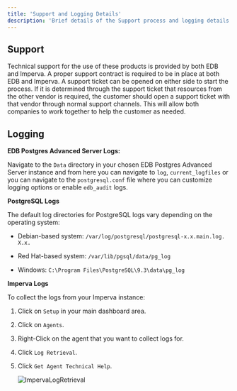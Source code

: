 ```yaml
---
title: 'Support and Logging Details'
description: 'Brief details of the Support process and logging details for Imperva Data Security Fabric'
---
```


## Support

Technical support for the use of these products is provided by both EDB and Imperva.  A proper support contract is required to be in place at both EDB and Imperva.  A support ticket can be opened on either side to start the process.  If it is determined through the support ticket that resources from the other vendor is required, the customer should open a support ticket with that vendor through normal support channels.  This will allow both companies to work together to help the customer as needed.

## Logging

**EDB Postgres Advanced Server Logs:**

Navigate to the `Data` directory in your chosen EDB Postgres Advanced Server instance and from here you can navigate to `log`, `current_logfiles` or you can navigate to the `postgresql.conf` file where you can customize logging options or enable `edb_audit` logs.

**PostgreSQL Logs**

The default log directories for PostgreSQL logs vary depending on the operating system:

- Debian-based system: `/var/log/postgresql/postgresql-x.x.main.log. X.x.`

- Red Hat-based system: `/var/lib/pgsql/data/pg_log`

- Windows: `C:\Program Files\PostgreSQL\9.3\data\pg_log`

**Imperva Logs**

To collect the logs from your Imperva instance:

1. Click on `Setup` in your main dashboard area.
2. Click on `Agents`.
3. Right-Click on the agent that you want to collect logs for.
4. Click `Log Retrieval`.
5. Click `Get Agent Technical Help`.


   ![ImpervaLogRetrieval](Images/ImpervaLogRetrieval.png)
